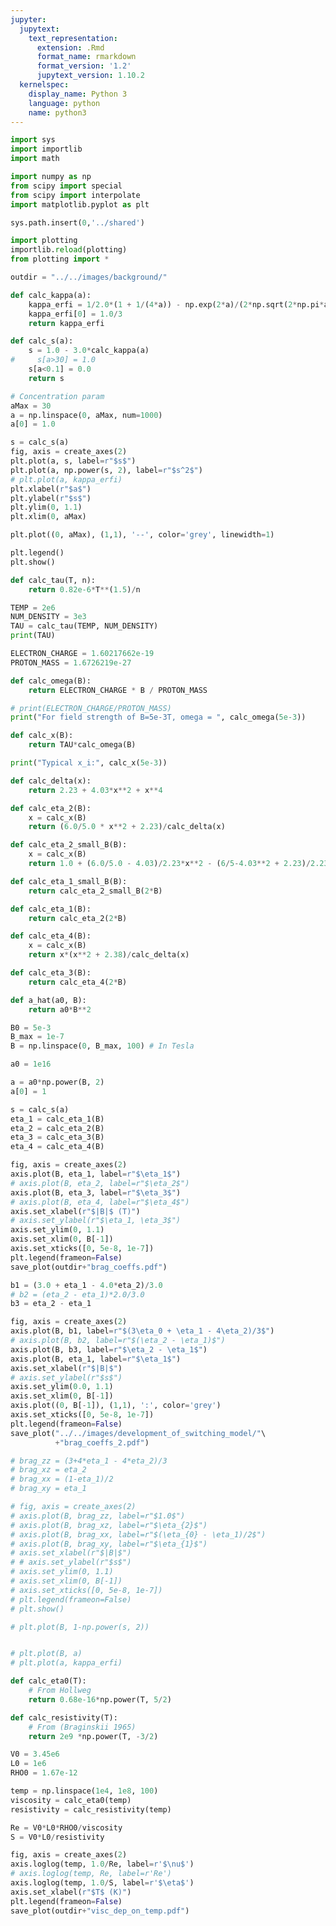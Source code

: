 ```yaml
---
jupyter:
  jupytext:
    text_representation:
      extension: .Rmd
      format_name: rmarkdown
      format_version: '1.2'
      jupytext_version: 1.10.2
  kernelspec:
    display_name: Python 3
    language: python
    name: python3
---
```


```python
import sys
import importlib
import math

import numpy as np
from scipy import special
from scipy import interpolate
import matplotlib.pyplot as plt

sys.path.insert(0,'../shared')

import plotting
importlib.reload(plotting)
from plotting import *

outdir = "../../images/background/"
```

```python
def calc_kappa(a):
    kappa_erfi = 1/2.0*(1 + 1/(4*a)) - np.exp(2*a)/(2*np.sqrt(2*np.pi*a)*special.erfi(np.sqrt(2*a)))
    kappa_erfi[0] = 1.0/3
    return kappa_erfi

def calc_s(a):
    s = 1.0 - 3.0*calc_kappa(a)
#     s[a>30] = 1.0
    s[a<0.1] = 0.0
    return s
```

```python
# Concentration param
aMax = 30
a = np.linspace(0, aMax, num=1000)
a[0] = 1.0

s = calc_s(a)
fig, axis = create_axes(2)
plt.plot(a, s, label=r"$s$")
plt.plot(a, np.power(s, 2), label=r"$s^2$")
# plt.plot(a, kappa_erfi)
plt.xlabel(r"$a$")
plt.ylabel(r"$s$")
plt.ylim(0, 1.1)
plt.xlim(0, aMax)

plt.plot((0, aMax), (1,1), '--', color='grey', linewidth=1)

plt.legend()
plt.show()
```

```python
def calc_tau(T, n):
    return 0.82e-6*T**(1.5)/n

TEMP = 2e6
NUM_DENSITY = 3e3
TAU = calc_tau(TEMP, NUM_DENSITY)
print(TAU)
```

```python
ELECTRON_CHARGE = 1.60217662e-19
PROTON_MASS = 1.6726219e-27

def calc_omega(B):
    return ELECTRON_CHARGE * B / PROTON_MASS

# print(ELECTRON_CHARGE/PROTON_MASS)
print("For field strength of B=5e-3T, omega = ", calc_omega(5e-3))
```

```python
def calc_x(B):
    return TAU*calc_omega(B)

print("Typical x_i:", calc_x(5e-3))
```

```python
def calc_delta(x):
    return 2.23 + 4.03*x**2 + x**4
```

```python
def calc_eta_2(B):
    x = calc_x(B)
    return (6.0/5.0 * x**2 + 2.23)/calc_delta(x)

def calc_eta_2_small_B(B):
    x = calc_x(B)
    return 1.0 + (6.0/5.0 - 4.03)/2.23*x**2 - (6/5-4.03**2 + 2.23)/2.23**2 * x**4

def calc_eta_1_small_B(B):
    return calc_eta_2_small_B(2*B)

def calc_eta_1(B):
    return calc_eta_2(2*B)

def calc_eta_4(B):
    x = calc_x(B)
    return x*(x**2 + 2.38)/calc_delta(x)

def calc_eta_3(B):
    return calc_eta_4(2*B)
```

```python
def a_hat(a0, B):
    return a0*B**2
```

```python
B0 = 5e-3
B_max = 1e-7
B = np.linspace(0, B_max, 100) # In Tesla

a0 = 1e16

a = a0*np.power(B, 2)
a[0] = 1

s = calc_s(a)
eta_1 = calc_eta_1(B)
eta_2 = calc_eta_2(B)
eta_3 = calc_eta_3(B)
eta_4 = calc_eta_4(B)

fig, axis = create_axes(2)
axis.plot(B, eta_1, label=r"$\eta_1$")
# axis.plot(B, eta_2, label=r"$\eta_2$")
axis.plot(B, eta_3, label=r"$\eta_3$")
# axis.plot(B, eta_4, label=r"$\eta_4$")
axis.set_xlabel(r"$|B|$ (T)")
# axis.set_ylabel(r"$\eta_1, \eta_3$")
axis.set_ylim(0, 1.1)
axis.set_xlim(0, B[-1])
axis.set_xticks([0, 5e-8, 1e-7])
plt.legend(frameon=False)
save_plot(outdir+"brag_coeffs.pdf")

b1 = (3.0 + eta_1 - 4.0*eta_2)/3.0
# b2 = (eta_2 - eta_1)*2.0/3.0
b3 = eta_2 - eta_1

fig, axis = create_axes(2)
axis.plot(B, b1, label=r"$(3\eta_0 + \eta_1 - 4\eta_2)/3$")
# axis.plot(B, b2, label=r"$(\eta_2 - \eta_1)$")
axis.plot(B, b3, label=r"$\eta_2 - \eta_1$")
axis.plot(B, eta_1, label=r"$\eta_1$")
axis.set_xlabel(r"$|B|$")
# axis.set_ylabel(r"$s$")
axis.set_ylim(0.0, 1.1)
axis.set_xlim(0, B[-1])
axis.plot((0, B[-1]), (1,1), ':', color='grey')
axis.set_xticks([0, 5e-8, 1e-7])
plt.legend(frameon=False)
save_plot("../../images/development_of_switching_model/"\
          +"brag_coeffs_2.pdf")

# brag_zz = (3+4*eta_1 - 4*eta_2)/3
# brag_xz = eta_2
# brag_xx = (1-eta_1)/2
# brag_xy = eta_1

# fig, axis = create_axes(2)
# axis.plot(B, brag_zz, label=r"$1.0$")
# axis.plot(B, brag_xz, label=r"$\eta_{2}$")
# axis.plot(B, brag_xx, label=r"$(\eta_{0} - \eta_1)/2$")
# axis.plot(B, brag_xy, label=r"$\eta_{1}$")
# axis.set_xlabel(r"$|B|$")
# # axis.set_ylabel(r"$s$")
# axis.set_ylim(0, 1.1)
# axis.set_xlim(0, B[-1])
# axis.set_xticks([0, 5e-8, 1e-7])
# plt.legend(frameon=False)
# plt.show()

# plt.plot(B, 1-np.power(s, 2))


# plt.plot(B, a)
# plt.plot(a, kappa_erfi)
```

```python
def calc_eta0(T):
    # From Hollweg
    return 0.68e-16*np.power(T, 5/2)

def calc_resistivity(T):
    # From (Braginskii 1965)
    return 2e9 *np.power(T, -3/2)

V0 = 3.45e6
L0 = 1e6
RHO0 = 1.67e-12

temp = np.linspace(1e4, 1e8, 100)
viscosity = calc_eta0(temp)
resistivity = calc_resistivity(temp)

Re = V0*L0*RHO0/viscosity
S = V0*L0/resistivity

fig, axis = create_axes(2)
axis.loglog(temp, 1.0/Re, label=r'$\nu$')
# axis.loglog(temp, Re, label=r'Re')
axis.loglog(temp, 1.0/S, label=r'$\eta$')
axis.set_xlabel(r"$T$ (K)")
plt.legend(frameon=False)
save_plot(outdir+"visc_dep_on_temp.pdf")
```

```python

```
